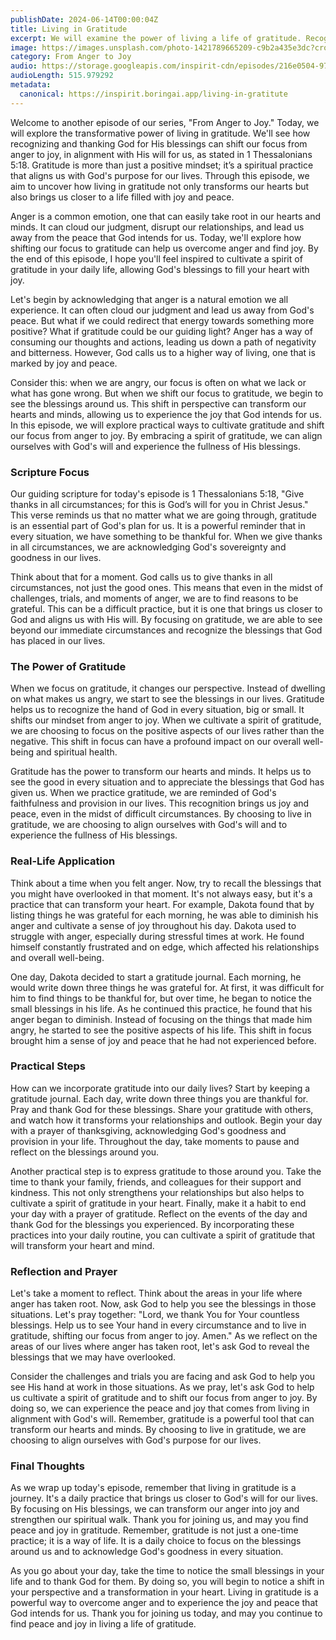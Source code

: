 ```yaml
---
publishDate: 2024-06-14T00:00:04Z
title: Living in Gratitude
excerpt: We will examine the power of living a life of gratitude. Recognizing and thanking God for His blessings helps us shift our focus from anger to joy, strengthening our spiritual walk.
image: https://images.unsplash.com/photo-1421789665209-c9b2a435e3dc?crop=entropy&cs=tinysrgb&fit=max&fm=jpg&ixid=MnwxfDB8MXxyYW5kb218MHx8bmF0dXJlLGNocmlzdGlhbnx8fHx8fDE3MTY0MzUyODU&ixlib=rb-4.0.3&q=80&utm_campaign=api-credit&utm_medium=referral&utm_source=unsplash_source&w=1080
category: From Anger to Joy
audio: https://storage.googleapis.com/inspirit-cdn/episodes/216e0504-97b1-42e5-88e6-c74178877cb2.wav
audioLength: 515.979292
metadata:
  canonical: https://inspirit.boringai.app/living-in-gratitute
---
```


Welcome to another episode of our series, "From Anger to Joy." Today, we will explore the transformative power of living in gratitude. We'll see how recognizing and thanking God for His blessings can shift our focus from anger to joy, in alignment with His will for us, as stated in 1 Thessalonians 5:18. Gratitude is more than just a positive mindset; it’s a spiritual practice that aligns us with God's purpose for our lives. Through this episode, we aim to uncover how living in gratitude not only transforms our hearts but also brings us closer to a life filled with joy and peace. 

Anger is a common emotion, one that can easily take root in our hearts and minds. It can cloud our judgment, disrupt our relationships, and lead us away from the peace that God intends for us. Today, we'll explore how shifting our focus to gratitude can help us overcome anger and find joy. By the end of this episode, I hope you'll feel inspired to cultivate a spirit of gratitude in your daily life, allowing God's blessings to fill your heart with joy.

Let's begin by acknowledging that anger is a natural emotion we all experience. It can often cloud our judgment and lead us away from God's peace. But what if we could redirect that energy towards something more positive? What if gratitude could be our guiding light? Anger has a way of consuming our thoughts and actions, leading us down a path of negativity and bitterness. However, God calls us to a higher way of living, one that is marked by joy and peace.

Consider this: when we are angry, our focus is often on what we lack or what has gone wrong. But when we shift our focus to gratitude, we begin to see the blessings around us. This shift in perspective can transform our hearts and minds, allowing us to experience the joy that God intends for us. In this episode, we will explore practical ways to cultivate gratitude and shift our focus from anger to joy. By embracing a spirit of gratitude, we can align ourselves with God's will and experience the fullness of His blessings.

### Scripture Focus

Our guiding scripture for today's episode is 1 Thessalonians 5:18, "Give thanks in all circumstances; for this is God’s will for you in Christ Jesus." This verse reminds us that no matter what we are going through, gratitude is an essential part of God's plan for us. It is a powerful reminder that in every situation, we have something to be thankful for. When we give thanks in all circumstances, we are acknowledging God's sovereignty and goodness in our lives.

Think about that for a moment. God calls us to give thanks in all circumstances, not just the good ones. This means that even in the midst of challenges, trials, and moments of anger, we are to find reasons to be grateful. This can be a difficult practice, but it is one that brings us closer to God and aligns us with His will. By focusing on gratitude, we are able to see beyond our immediate circumstances and recognize the blessings that God has placed in our lives.

### The Power of Gratitude

When we focus on gratitude, it changes our perspective. Instead of dwelling on what makes us angry, we start to see the blessings in our lives. Gratitude helps us to recognize the hand of God in every situation, big or small. It shifts our mindset from anger to joy. When we cultivate a spirit of gratitude, we are choosing to focus on the positive aspects of our lives rather than the negative. This shift in focus can have a profound impact on our overall well-being and spiritual health.

Gratitude has the power to transform our hearts and minds. It helps us to see the good in every situation and to appreciate the blessings that God has given us. When we practice gratitude, we are reminded of God's faithfulness and provision in our lives. This recognition brings us joy and peace, even in the midst of difficult circumstances. By choosing to live in gratitude, we are choosing to align ourselves with God's will and to experience the fullness of His blessings.

### Real-Life Application

Think about a time when you felt anger. Now, try to recall the blessings that you might have overlooked in that moment. It's not always easy, but it's a practice that can transform your heart. For example, Dakota found that by listing things he was grateful for each morning, he was able to diminish his anger and cultivate a sense of joy throughout his day. Dakota used to struggle with anger, especially during stressful times at work. He found himself constantly frustrated and on edge, which affected his relationships and overall well-being.

One day, Dakota decided to start a gratitude journal. Each morning, he would write down three things he was grateful for. At first, it was difficult for him to find things to be thankful for, but over time, he began to notice the small blessings in his life. As he continued this practice, he found that his anger began to diminish. Instead of focusing on the things that made him angry, he started to see the positive aspects of his life. This shift in focus brought him a sense of joy and peace that he had not experienced before.

### Practical Steps

How can we incorporate gratitude into our daily lives? Start by keeping a gratitude journal. Each day, write down three things you are thankful for. Pray and thank God for these blessings. Share your gratitude with others, and watch how it transforms your relationships and outlook. Begin your day with a prayer of thanksgiving, acknowledging God's goodness and provision in your life. Throughout the day, take moments to pause and reflect on the blessings around you.

Another practical step is to express gratitude to those around you. Take the time to thank your family, friends, and colleagues for their support and kindness. This not only strengthens your relationships but also helps to cultivate a spirit of gratitude in your heart. Finally, make it a habit to end your day with a prayer of gratitude. Reflect on the events of the day and thank God for the blessings you experienced. By incorporating these practices into your daily routine, you can cultivate a spirit of gratitude that will transform your heart and mind.

### Reflection and Prayer

Let's take a moment to reflect. Think about the areas in your life where anger has taken root. Now, ask God to help you see the blessings in those situations. Let's pray together: "Lord, we thank You for Your countless blessings. Help us to see Your hand in every circumstance and to live in gratitude, shifting our focus from anger to joy. Amen." As we reflect on the areas of our lives where anger has taken root, let's ask God to reveal the blessings that we may have overlooked.

Consider the challenges and trials you are facing and ask God to help you see His hand at work in those situations. As we pray, let's ask God to help us cultivate a spirit of gratitude and to shift our focus from anger to joy. By doing so, we can experience the peace and joy that comes from living in alignment with God's will. Remember, gratitude is a powerful tool that can transform our hearts and minds. By choosing to live in gratitude, we are choosing to align ourselves with God's purpose for our lives.

### Final Thoughts

As we wrap up today's episode, remember that living in gratitude is a journey. It's a daily practice that brings us closer to God's will for our lives. By focusing on His blessings, we can transform our anger into joy and strengthen our spiritual walk. Thank you for joining us, and may you find peace and joy in gratitude. Remember, gratitude is not just a one-time practice; it is a way of life. It is a daily choice to focus on the blessings around us and to acknowledge God's goodness in every situation.

As you go about your day, take the time to notice the small blessings in your life and to thank God for them. By doing so, you will begin to notice a shift in your perspective and a transformation in your heart. Living in gratitude is a powerful way to overcome anger and to experience the joy and peace that God intends for us. Thank you for joining us today, and may you continue to find peace and joy in living a life of gratitude.
